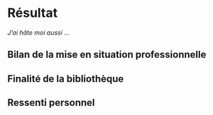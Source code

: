 # Résultat {#res}

*J'ai hâte moi aussi ...*

## Bilan de la mise en situation professionnelle

## Finalité de la bibliothèque

## Ressenti personnel
